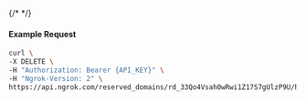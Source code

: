 {/* <!-- Code generated for API Clients. DO NOT EDIT. --> */}

#### Example Request
```bash
curl \
-X DELETE \
-H "Authorization: Bearer {API_KEY}" \
-H "Ngrok-Version: 2" \
https://api.ngrok.com/reserved_domains/rd_33Qo4Vsah0wRwi1Z17S7gUlzP9U/http_endpoint_configuration
```